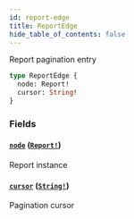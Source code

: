 ```yaml
---
id: report-edge
title: ReportEdge
hide_table_of_contents: false
---
```



Report pagination entry

```graphql
type ReportEdge {
  node: Report!
  cursor: String!
}
```


### Fields

#### [`node`](#) ([`Report!`](/cartesi-rollups/api/graphql/objects/report))

Report instance


#### [`cursor`](#) ([`String!`](/cartesi-rollups/api/graphql/scalars/string))

Pagination cursor




